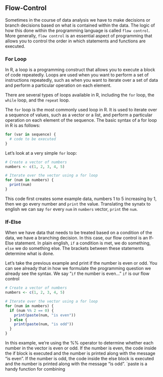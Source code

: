 ## Flow-Control

Sometimes in the course of data analysis we have to make decisions or branch decisions based on what is contained within the data.
The logic of how this done within the programming language is called `flow control`. More generally, `flow control` is an essential aspect of programming that allows you to control the order in which statements and functions are executed.


### For Loop
In R, a loop is a programming construct that allows you to execute a block of code repeatedly. Loops are used when you want to perform a set of instructions repeatedly, such as when you want to iterate over a set of data and perform a particular operation on each element.

There are several types of loops available in R, including the `for` loop, the `while` loop, and the `repeat` loop.

The `for` loop is the most commonly used loop in R. It is used to iterate over a sequence of values, such as a vector or a list, and perform a particular operation on each element of the sequence. The basic syntax of a for loop in R is as follows:
```r
for (var in sequence) {
  # code to be executed
}

```

Let's look at a very simple `for` loop:
```r
# Create a vector of numbers
numbers <- c(1, 2, 3, 4, 5)

# Iterate over the vector using a for loop
for (num in numbers) {
  print(num)
}

```
This code first creates some example data, numbers 1 to 5 increasing by 1, then we go every number and `print` the value. Translating the synatx to english we can say `for` every `num` in `numbers` vector, `print` the `num`. 

### If-Else

When we have data that needs to be treated based on a condition of the data, we have a branching decision. In this case, our flow control is an If-Else statement. In plain english, `if` a condition is met, we do something, `else` we do something else. The brackets between these statements determine what is done.

Let's take the previous example and print if the number is even or odd. You can see already that in how we formulate the programming question we already see the syntax. We say "`if` the number is even..." `if` is our flow control 

```r
# Create a vector of numbers
numbers <- c(1, 2, 3, 4, 5)

# Iterate over the vector using a for loop
for (num in numbers) {
  if (num %% 2 == 0) {
    print(paste(num, "is even"))
  } else {
    print(paste(num, "is odd"))
  }
}
```
In this example, we're using the %% operator to determine whether each number in the vector is even or odd. If the number is even, the code inside the if block is executed and the number is printed along with the message "is even". If the number is odd, the code inside the else block is executed and the number is printed along with the message "is odd". `paste is a handy function for combining 